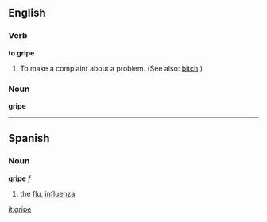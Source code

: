 ==English==
===Verb===
'''to gripe'''

#To make a complaint about a problem. (See also: [[bitch]].)

===Noun===
'''gripe'''

----

==Spanish==
===Noun===
'''gripe''' ''f''
#the [[flu]], [[influenza]]

[[it:gripe]]